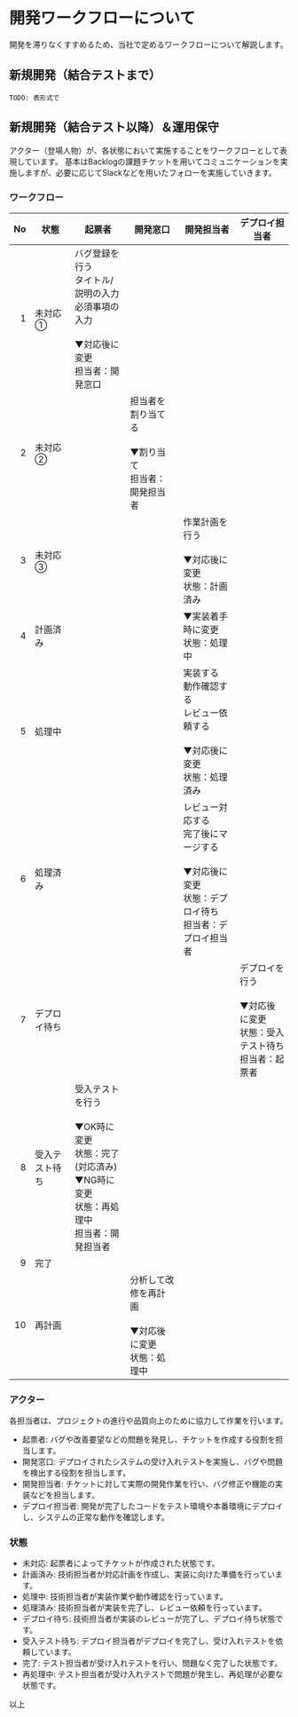 # 開発ワークフローについて

開発を滞りなくすすめるため、当社で定めるワークフローについて解説します。

## 新規開発（結合テストまで）

`TODO: 表形式で`

## 新規開発（結合テスト以降）＆運用保守

アクター（登場人物）が、各状態において実施することをワークフローとして表現しています。
基本はBacklogの課題チケットを用いてコミュニケーションを実施しますが、必要に応じてSlackなどを用いたフォローを実施していきます。

### ワークフロー

| No | 状態   |  起票者   | 開発窓口   | 開発担当者  | デプロイ担当者   |
|--:|--|--|--|--|--|
| 1 | 未対応①   | バグ登録を行う<br/>タイトル/説明の入力<br/>必須事項の入力<br/><br/>▼対応後に変更<br/>担当者：開発窓口 |  |  |   |
| 2 | 未対応②   |  | 担当者を割り当てる<br/><br/>▼割り当て<br/>担当者：開発担当者 |  |  |
| 3 | 未対応③   |   |  | 作業計画を行う<br/><br/>▼対応後に変更<br/>状態：計画済み|   |
| 4 | 計画済み   |  |  | ▼実装着手時に変更<br/>状態：処理中 |   |
| 5 | 処理中   |  |  | 実装する<br/>動作確認する<br/>レビュー依頼する<br/><br/>▼対応後に変更<br/>状態：処理済み |   |
| 6 | 処理済み   |  |  | レビュー対応する<br/>完了後にマージする<br/><br/>▼対応後に変更<br/>状態：デプロイ待ち<br/>担当者：デプロイ担当者 |   |
| 7 | デプロイ待ち |  |  |   | デプロイを行う<br/><br/>▼対応後に変更<br/>状態：受入テスト待ち<br/>担当者：起票者 |
| 8 | 受入テスト待ち | 受入テストを行う<br/><br/>▼OK時に変更<br/>状態：完了(対応済み)<br/>▼NG時に変更<br/>状態：再処理中<br/>担当者：開発担当者 |   |  |   |
| 9 | 完了   |  |  |  |   |
| 10 | 再計画   |  | 分析して改修を再計画<br/><br/>▼対応後に変更<br/>状態：処理中 |  |   |

### アクター

各担当者は、プロジェクトの進行や品質向上のために協力して作業を行います。

* 起票者: バグや改善要望などの問題を発見し、チケットを作成する役割を担当します。
* 開発窓口: デプロイされたシステムの受け入れテストを実施し、バグや問題を検出する役割を担当します。
* 開発担当者: チケットに対して実際の開発作業を行い、バグ修正や機能の実装などを担当します。
* デプロイ担当者: 開発が完了したコードをテスト環境や本番環境にデプロイし、システムの正常な動作を確認します。

### 状態

* 未対応: 起票者によってチケットが作成された状態です。
* 計画済み: 技術担当者が対応計画を作成し、実装に向けた準備を行っています。
* 処理中: 技術担当者が実装作業や動作確認を行っています。
* 処理済み: 技術担当者が実装を完了し、レビュー依頼を行っています。
* デプロイ待ち: 技術担当者が実装のレビューが完了し、デプロイ待ち状態です。
* 受入テスト待ち: デプロイ担当者がデプロイを完了し、受け入れテストを依頼しています。
* 完了: テスト担当者が受け入れテストを行い、問題なく完了した状態です。
* 再処理中: テスト担当者が受け入れテストで問題が発生し、再処理が必要な状態です。

以上